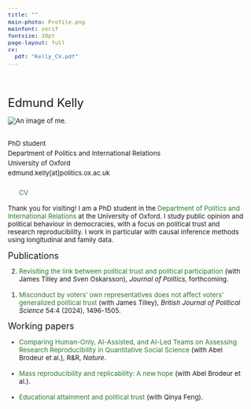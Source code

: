 ```yaml
---
title: ""
main-photo: Profile.png
mainfont: serif  
fontsize: 10pt
page-layout: full
cv:
  pdf: "Kelly_CV.pdf"
---
```


```{=html}
<style>
  body {
    font-size: 10pt;
  }
</style>
```

<link rel="stylesheet" href="https://cdnjs.cloudflare.com/ajax/libs/font-awesome/6.7.2/css/all.min.css">

::::::: {style="max-width: 900px; margin: 0 auto;"}
```{=html}
<style>
    a {
      color: #2c7a2c;
      text-decoration: none;
    }

    a:hover {
      text-decoration: underline; /* Optional: keeps hover effect */
    }

    /* Set font weight to 200 for all text */
    body, p, li, h1, h2, h3, h4, h5, h6 {
      font-weight: 0;
    }
    
  </style>
```

<br> <br>

:::::: grid
:::: {.g-col-12 .g-col-sm-5}
<font size="5">Edmund Kelly</font>
```{=html}
<div class="grid" style="--bs-columns: 5; row-gap: 0;">
  <div class="g-col-1 g-col-sm-0"></div>
  <div class="g-col-3 g-col-sm-5">
    <picture>
      <source srcset="{{< meta main-photo >}}">
      <img class="circular_image" src="{{< meta main-photo >}}" alt="An image of me.">
      <figcaption><br> </figcaption>
    </picture>
  </div>
  <div class="g-col-1 g-col-sm-0"></div>
</div>
```

::: {style="line-height: 1.5;"}
PhD student<br> Department of Politics and International Relations<br> University of Oxford<br> edmund.kelly\[at\]politics.ox.ac.uk <br> <br> <a href="https://scholar.google.com/citations?user=oi6BV7sAAAAJ&hl=en" target="_blank"> <i class="fab fa-google-scholar" style="font-size: 20px;"></i> </a>   <!-- space between icons --> <a href="https://bsky.app/profile/edmundkelly.bsky.social" target="_blank"> <i class="fab fa-bluesky" style="font-size: 20px;"></i> </a>   <!-- space between icons --> <a href="mailto:edmund.kelly@politics.ox.ac.uk" target="_blank"> <i class="fa fa-envelope" style="font-size: 20px;"></i> </a>   <a class="cv-download" href="Kelly_CV.pdf" download="Kelly_CV" target="_blank" style="vertical-align: top;"> CV </a>
:::
::::

::: {.g-col-12 .g-col-sm-7}
Thank you for visiting! I am a PhD student in the [Department of Politics and International Relations](https://www.politics.ox.ac.uk/person/edmund-kelly) at the University of Oxford. I study public opinion and political behaviour in democracies, with a focus on political trust and research reproducibility. I work in particular with causal inference methods using longitudinal and family data.

<font size="4">Publications</font>

<ol reversed>

<li><a href= "https://www.journals.uchicago.edu/doi/10.1086/736338">Revisiting the link between political trust and political participation</a>  (with James Tilley and Sven Oskarsson), <i>Journal of Politics</i>, forthcoming.</li>
<br>
<li><a href="https://www.cambridge.org/core/journals/british-journal-of-political-science/article/misconduct-by-voters-own-representatives-does-not-affect-voters-generalized-political-trust/DE5F4F1F042DF959F6E212E22F9874BE">Misconduct by voters' own representatives does not affect voters' generalized political trust</a> (with James Tilley), <i>British Journal of Political Science</i> 54:4 (2024), 1496-1505.</li>

</ol>

<font size="4">Working papers</font>

<ul>

<li><a href="https://www.econstor.eu/bitstream/10419/308508/1/I4R-DP195.pdf?trk=public_post_comment-text">Comparing Human-Only, AI-Assisted, and AI-Led Teams on Assessing Research Reproducibility in Quantitative Social Science</a> (with Abel Brodeur et al.), R&R, <i>Nature</i>.</li>
<br>
<li><a href="https://papers.ssrn.com/sol3/papers.cfm?abstract_id=4790780">Mass reproducibility and replicability: A new hope</a> (with Abel Brodeur et al.).</li>
<br>
<li></a> <a class="cv-download" href="EducTrust.pdf" target="_blank" style="vertical-align: top;"> Educational attainment and political trust</a> (with Qinya Feng). 
</li>

</ul>
:::
::::::
:::::::
